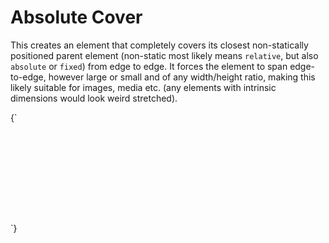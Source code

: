 
<Meta title="Layout/Absolute cover" />

# Absolute Cover

This creates an element that completely covers its closest non-statically positioned parent element (non-static most likely means `relative`, but also `absolute` or `fixed`) from edge to edge. It forces the element to span edge-to-edge, however large or small and of any width/height ratio, making this likely suitable for images, media etc. (any elements with intrinsic dimensions  would look weird stretched).

<Canvas>
  <Story name="Absolute cover">
    {`
      <div class="u-background-color--secondary" style="min-height: 10rem; position: relative">
        <div class="l-absolute-cover">This element covers the entire parent element</div>
      </div>
    `}
  </Story>
</Canvas>
